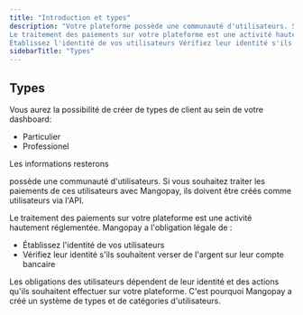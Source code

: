 ```yaml
---
title: "Introduction et types"
description: "Votre plateforme possède une communauté d'utilisateurs. Si vous souhaitez traiter les paiements de ces utilisateurs avec Mangopay, ils doivent être créés comme utilisateurs via l'API.
Le traitement des paiements sur votre plateforme est une activité hautement réglementée. Mangopay a l'obligation légale de :
Établissez l'identité de vos utilisateurs Vérifiez leur identité s'ils souhaitent verser de l'argent sur leur compte bancaire Les obligations des utilisateurs dépendent de leur identité et des actions qu'ils souhaitent effectuer sur votre plateforme. C'est pourquoi Mangopay a créé un système de types et de catégories d'utilisateurs."
sidebarTitle: "Types"
---
```


## Types

Vous aurez la possibilité de créer de types de client au sein de votre dashboard:

- Particulier
- Professionel

Les informations resterons

possède une communauté d'utilisateurs. Si vous souhaitez traiter les paiements de ces utilisateurs avec Mangopay, ils doivent être créés comme utilisateurs via l'API.

Le traitement des paiements sur votre plateforme est une activité hautement réglementée. Mangopay a l'obligation légale de :

- Établissez l'identité de vos utilisateurs
- Vérifiez leur identité s'ils souhaitent verser de l'argent sur leur compte bancaire

Les obligations des utilisateurs dépendent de leur identité et des actions qu'ils souhaitent effectuer sur votre plateforme. C'est pourquoi Mangopay a créé un système de types et de catégories d'utilisateurs.